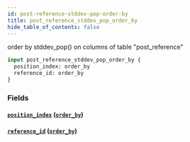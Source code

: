 ```yaml
---
id: post-reference-stddev-pop-order-by
title: post_reference_stddev_pop_order_by
hide_table_of_contents: false
---
```



order by stddev_pop() on columns of table "post_reference"

```graphql
input post_reference_stddev_pop_order_by {
  position_index: order_by
  reference_id: order_by
}
```


### Fields

#### [`position_index`](#) ([`order_by`](../enums/order-by))




#### [`reference_id`](#) ([`order_by`](../enums/order-by))






